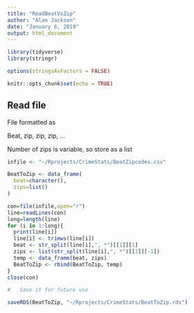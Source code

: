 ```yaml
---
title: "ReadBeatVsZip"
author: "Alan Jackson"
date: "January 6, 2019"
output: html_document
---
```


```r
library(tidyverse)
library(stringr)

options(stringsAsFactors = FALSE)

knitr::opts_chunk$set(echo = TRUE)
```

## Read file

File formatted as

Beat, zip, zip, zip, ...

Number of zips is variable, so store as a list

```r

infile <- "~/Rprojects/CrimeStats/BeatZipcodes.csv"

BeatToZip <- data_frame(
  beat=character(),
  zips=list()
)

con=file(infile,open="r")
line=readLines(con) 
long=length(line)
for (i in 1:long){
  print(line[i])
  line[i] <- trimws(line[i])
  beat <- str_split(line[i],", *")[[1]][1]
  zips <- list(str_split(line[i],", *")[[1]][-1])
  temp <- data_frame(beat, zips)
  BeatToZip <- rbind(BeatToZip, temp)
}
close(con)

#   Save it for future use

saveRDS(BeatToZip, "~/Rprojects/CrimeStats/BeatToZip.rds")

```

